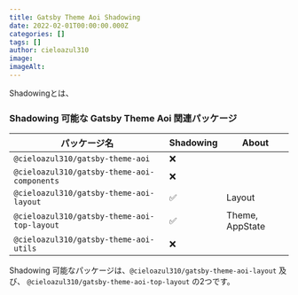 ```yaml
---
title: Gatsby Theme Aoi Shadowing
date: 2022-02-01T00:00:00.000Z
categories: []
tags: []
author: cieloazul310
image: 
imageAlt: 
---
```



Shadowingとは、

### Shadowing 可能な Gatsby Theme Aoi 関連パッケージ

| パッケージ名                                  | Shadowing | About  |
|---------------------------------------------|-----------|--------|
|`@cieloazul310/gatsby-theme-aoi`           | ❌        |        |
|`@cieloazul310/gatsby-theme-aoi-components` | ❌        |        |
|`@cieloazul310/gatsby-theme-aoi-layout`   | ✅        | Layout |
|`@cieloazul310/gatsby-theme-aoi-top-layout`| ✅        | Theme, AppState |
|`@cieloazul310/gatsby-theme-aoi-utils`     | ❌        |        |

Shadowing 可能なパッケージは、`@cieloazul310/gatsby-theme-aoi-layout` 及び、 `@cieloazul310/gatsby-theme-aoi-top-layout` の2つです。

[Gatsby]: https://gatsbyjs.com/ "Gatsby"
[MUI]: https://mui.org/ "MUI"
[TypeScript]: https://typescriptlang.org/ "TypeScript"

[Gatsby テーマ]: https://gatsbyjs.com/docs/themes/ "Themes"
[Gatsby スターター]: https://www.gatsbyjs.com/docs/starters/ "Gatsby Starters"
[Shadowing]: https://www.gatsbyjs.com/docs/how-to/plugins-and-themes/shadowing/ "Shadowing in Gatsby Themes"
[Gatsby Link]: https://www.gatsbyjs.com/docs/reference/built-in-components/gatsby-link/ "Gatsby Link API"
